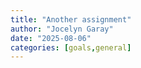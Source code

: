 ```yaml
---
title: "Another assignment"
author: "Jocelyn Garay"
date: "2025-08-06"
categories: [goals,general]
---
```

